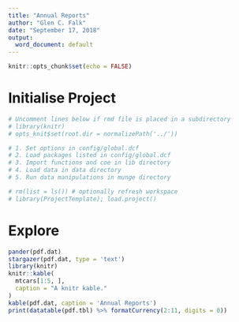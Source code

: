 ```yaml
---
title: "Annual Reports"
author: "Glen C. Falk"
date: "September 17, 2018"
output:
  word_document: default
---
```


```r
knitr::opts_chunk$set(echo = FALSE)
```
# Initialise Project
```r
# Uncomment lines below if rmd file is placed in a subdirectory
# library(knitr)
# opts_knit$set(root.dir = normalizePath('../')) 
```

```r
# 1. Set options in config/global.dcf
# 2. Load packages listed in config/global.dcf
# 3. Import functions and coe in lib directory
# 4. Load data in data directory
# 5. Run data manipulations in munge directory 

# rm(list = ls()) # optionally refresh workspace
# library(ProjectTemplate); load.project()
```             

# Explore
```r
pander(pdf.dat)
stargazer(pdf.dat, type = 'text')
library(knitr)
knitr::kable(
  mtcars[1:5, ], 
  caption = "A knitr kable."
)
kable(pdf.dat, caption = 'Annual Reports')
print(datatable(pdf.tbl) %>% formatCurrency(2:11, digits = 0))
``` 